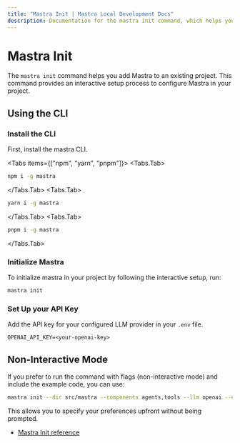 ```yaml
---
title: "Mastra Init | Mastra Local Development Docs"
description: Documentation for the mastra init command, which helps you add Mastra to an existing project.
---
```



# Mastra Init

The `mastra init` command helps you add Mastra to an existing project. This command provides an interactive setup process to configure Mastra in your project.

## Using the CLI

### Install the CLI

First, install the mastra CLI.

<Tabs items={["npm", "yarn", "pnpm"]}>
  <Tabs.Tab>

```bash copy
npm i -g mastra
```

  </Tabs.Tab>
  <Tabs.Tab>
```bash copy 
yarn i -g mastra
```
</Tabs.Tab>
  <Tabs.Tab>
```bash copy 
pnpm i -g mastra
```
</Tabs.Tab>
</Tabs>

### Initialize Mastra

To initialize mastra in your project by following the interactive setup, run:

```bash copy
mastra init
```

### Set Up your API Key

Add the API key for your configured LLM provider in your `.env` file.

```env
OPENAI_API_KEY=<your-openai-key>
```

## Non-Interactive Mode

If you prefer to run the command with flags (non-interactive mode) and include the example code, you can use:

```bash copy
mastra init --dir src/mastra --components agents,tools --llm openai --example
```

This allows you to specify your preferences upfront without being prompted.

- [Mastra Init reference](../reference/cli/init.mdx)
